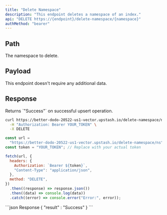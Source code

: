 ```yaml
---
title: "Delete Namespace"
description: "This endpoint deletes a namespace of an index."
api: "DELETE https://{endpoint}/delete-namespace/{namespace}"
authMethod: "bearer"
---
```


## Path

<ParamField path="namespace" type="string" required>
  The namespace to delete.
</ParamField>

## Payload

This endpoint doesn't require any additional data.

## Response

<ResponseField name="Response" type="Object">
  Returns `"Success"` on successful upsert operation.
</ResponseField>

<RequestExample>

```sh curl
curl https://better-dodo-20522-us1-vector.upstash.io/delete-namespace/ns \
  -H "Authorization: Bearer YOUR_TOKEN" \
  -X DELETE
```

```js Node
const url =
  "https://better-dodo-20522-us1-vector.upstash.io/delete-namespace/ns"; // Replace with your index endpoint.
const token = "YOUR_TOKEN"; // Replace with your actual token

fetch(url, {
  headers: {
    Authorization: `Bearer ${token}`,
    "Content-Type": "application/json",
  },
  method: "DELETE",
})
  .then((response) => response.json())
  .then((data) => console.log(data))
  .catch((error) => console.error("Error:", error));
```

</RequestExample>

<ResponseExample>
```json Response
{
  "result" : "Success"
}
```

</ResponseExample>

